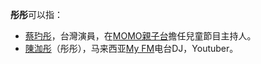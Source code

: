'''彤彤'''可以指：
*[[蔡玓彤|蔡玓彤]]，台灣演員，在[[MOMO親子台|MOMO親子台]]擔任兒童節目主持人。
*[[陳泇彤|陳泇彤]]（彤彤），马来西亚[[MY_(马来西亚电台)|My FM]]电台DJ，Youtuber。
{{消歧义|cat=二字人名消歧義}}